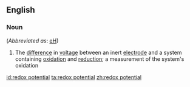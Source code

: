 ==English==

===Noun===
{{en-noun|head=[[redox]] [[potential]]}} (''Abbreviated as'': [[eH]])

# {{lb|en|chemistry}} The [[difference]] in [[voltage]] between an inert [[electrode]] and a system containing [[oxidation]] and [[reduction]]; a measurement of the system's oxidation

[[id:redox potential]]
[[ta:redox potential]]
[[zh:redox potential]]
